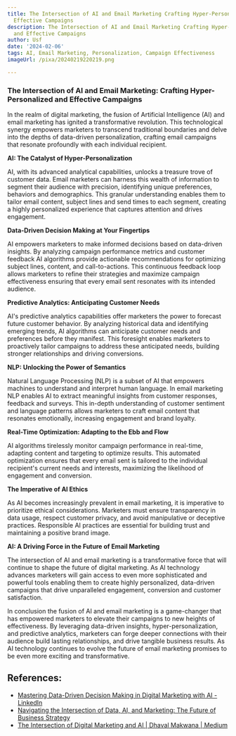 ```yaml
---
title: The Intersection of AI and Email Marketing Crafting Hyper-Personalized and
  Effective Campaigns
description: The Intersection of AI and Email Marketing Crafting Hyper-Personalized
  and Effective Campaigns
author: Usf
date: '2024-02-06'
tags: AI, Email Marketing, Personalization, Campaign Effectiveness
imageUrl: /pixa/20240219220219.png

---
```

### The Intersection of AI and Email Marketing: Crafting Hyper-Personalized and Effective Campaigns

In the realm of  digital marketing, the fusion of Artificial Intelligence  (AI) and  email marketing  has ignited a transformative revolution. This  technological synergy empowers marketers to transcend  traditional  boundaries and delve into the  depths of data-driven personalization, crafting email campaigns that resonate profoundly with each individual recipient.

**AI: The Catalyst of Hyper-Personalization**

AI,  with its advanced analytical capabilities, unlocks a treasure  trove of customer  data.  Email marketers  can harness this wealth of information to segment their audience with precision, identifying unique preferences, behaviors and demographics. This granular understanding enables  them to tailor email content, subject lines and send times to each  segment, creating a highly personalized experience that captures attention  and drives engagement.

**Data-Driven Decision Making at  Your Fingertips**

AI empowers marketers to make informed decisions based on data-driven insights.  By analyzing campaign performance metrics and customer feedback AI algorithms provide actionable recommendations for optimizing subject lines, content, and call-to-actions. This  continuous feedback loop allows  marketers to refine their strategies  and maximize campaign effectiveness ensuring that every email sent resonates with its intended audience.

**Predictive Analytics: Anticipating Customer Needs**

AI's predictive analytics capabilities offer  marketers the power to forecast future customer behavior. By  analyzing historical data and identifying emerging trends, AI algorithms can anticipate customer  needs and preferences before they manifest. This foresight enables marketers to  proactively  tailor campaigns to address these anticipated needs,  building stronger relationships and driving conversions.

**NLP: Unlocking the Power of Semantics**

Natural Language Processing  (NLP) is a  subset of AI that empowers machines to understand and interpret human  language. In email marketing NLP enables AI to extract meaningful insights from customer responses, feedback and  surveys. This  in-depth understanding of customer sentiment and language patterns allows marketers to craft email content that resonates emotionally,  increasing engagement and brand loyalty.

**Real-Time Optimization: Adapting to the Ebb and Flow**

AI algorithms tirelessly monitor campaign performance in real-time, adapting content and targeting to optimize results. This automated optimization ensures that every email sent is tailored to the  individual recipient's current needs and interests, maximizing the likelihood of engagement and conversion.

**The Imperative of AI Ethics**

As  AI becomes  increasingly prevalent in email marketing, it is imperative  to prioritize ethical considerations. Marketers must ensure transparency  in data usage, respect customer privacy, and  avoid manipulative or deceptive practices. Responsible AI practices are essential for building trust and maintaining a positive brand image.

**AI: A Driving Force in the Future  of Email  Marketing**

The intersection of AI and email marketing  is a transformative force that will continue to shape the future of digital marketing. As AI technology advances marketers will gain access to even more sophisticated and powerful tools enabling them to create highly personalized, data-driven campaigns that drive  unparalleled engagement, conversion and customer satisfaction.

In conclusion the fusion of AI and email marketing is  a game-changer that has empowered marketers to elevate their campaigns to new  heights of effectiveness. By leveraging data-driven insights, hyper-personalization, and predictive analytics, marketers can forge deeper connections with  their audience build  lasting  relationships, and drive tangible business results.  As AI technology  continues to evolve the future of email marketing promises to be even  more exciting and transformative.

## References:
- [Mastering Data-Driven Decision Making in Digital Marketing with AI - LinkedIn](https://www.linkedin.com/pulse/mastering-data-driven-decision-making-digital-marketing)
- [Navigating the Intersection of Data, AI, and Marketing: The Future of Business Strategy](https://www.linkedin.com/pulse/navigating-intersection-data-ai-marketing-future-rasadari-abeysinghe-xm30c?trk=article-ssr-frontend-pulse_more-articles_related-content-card)
- [The Intersection of Digital Marketing and AI | Dhaval Makwana | Medium](https://dhavall.medium.com/the-intersection-of-digital-marketing-and-ai-a7c18670af23)
